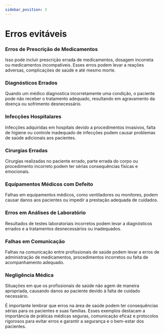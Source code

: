 ```yaml
---
sidebar_position: 3
---
```


# Erros evitáveis

### Erros de Prescrição de Medicamentos

Isso pode incluir prescrição errada de medicamentos, dosagem incorreta ou medicamentos incompatíveis. Esses erros podem levar a 
reações adversas, complicações de saúde e até mesmo morte.

### Diagnósticos Errados

Quando um médico diagnostica incorretamente uma condição, o paciente pode não receber o tratamento adequado, resultando em agravamento da doença ou 
sofrimento desnecessário.

### Infecções Hospitalares

Infecções adquiridas em hospitais devido a procedimentos invasivos, falta de higiene ou controle inadequado de infecções podem causar problemas 
de saúde adicionais aos pacientes.

### Cirurgias Erradas

Cirurgias realizadas no paciente errado, parte errada do corpo ou procedimento incorreto podem ter sérias consequências físicas e emocionais.

### Equipamentos Médicos com Defeito

Falhas em equipamentos médicos, como ventiladores ou monitores, podem causar danos aos pacientes ou impedir a prestação adequada de cuidados.

### Erros em Análises de Laboratório

Resultados de testes laboratoriais incorretos podem levar a diagnósticos errados e a tratamentos desnecessários ou inadequados.

### Falhas em Comunicação

Falhas na comunicação entre profissionais de saúde podem levar a erros de administração de medicamentos, procedimentos incorretos ou falta de acompanhamento adequado.

### Negligência Médica

Situações em que os profissionais de saúde não agem de maneira apropriada, causando danos ao paciente devido à falta de cuidado necessário.

É importante lembrar que erros na área de saúde podem ter consequências sérias para os pacientes e suas famílias. Esses exemplos destacam a importância de práticas médicas seguras, 
comunicação eficaz e protocolos rigorosos para evitar erros e garantir a segurança e o bem-estar dos pacientes.
